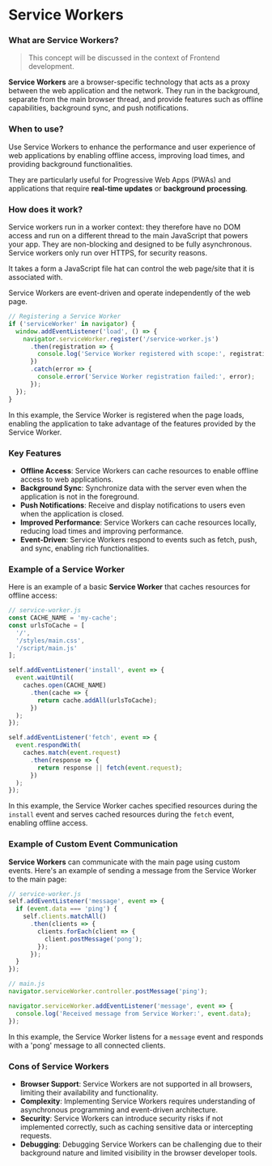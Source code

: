 # Service Workers

### What are Service Workers?

> This concept will be discussed in the context of Frontend development.

**Service Workers** are a browser-specific technology that acts as a proxy between the web application and the network. 
They run in the background, separate from the main browser thread, and provide features such as offline capabilities, background sync, and push notifications.

### When to use?

Use Service Workers to enhance the performance and user experience of web applications by enabling offline access, 
improving load times, and providing background functionalities. 

They are particularly useful for Progressive Web Apps (PWAs) and applications that require **real-time updates** or **background processing**.

### How does it work?

Service workers run in a worker context: they therefore have no DOM access and run on a different thread to the main JavaScript that powers your app. 
They are non-blocking and designed to be fully asynchronous. Service workers only run over HTTPS, for security reasons.

It takes a form a JavaScript file hat can control the web page/site that it is associated with.

Service Workers are event-driven and operate independently of the web page.

```javascript copy
// Registering a Service Worker
if ('serviceWorker' in navigator) {
  window.addEventListener('load', () => {
    navigator.serviceWorker.register('/service-worker.js')
      .then(registration => {
        console.log('Service Worker registered with scope:', registration.scope);
      })
      .catch(error => {
        console.error('Service Worker registration failed:', error);
      });
  });
}
```

In this example, the Service Worker is registered when the page loads, enabling the application to take advantage of the features 
provided by the Service Worker.

### Key Features
- **Offline Access**: Service Workers can cache resources to enable offline access to web applications.
- **Background Sync**: Synchronize data with the server even when the application is not in the foreground.
- **Push Notifications**: Receive and display notifications to users even when the application is closed.
- **Improved Performance**: Service Workers can cache resources locally, reducing load times and improving performance.
- **Event-Driven**: Service Workers respond to events such as fetch, push, and sync, enabling rich functionalities.

### Example of a Service Worker

Here is an example of a basic **Service Worker** that caches resources for offline access:

```javascript copy
// service-worker.js
const CACHE_NAME = 'my-cache';
const urlsToCache = [
  '/',
  '/styles/main.css',
  '/script/main.js'
];

self.addEventListener('install', event => {
  event.waitUntil(
    caches.open(CACHE_NAME)
      .then(cache => {
        return cache.addAll(urlsToCache);
      })
  );
});

self.addEventListener('fetch', event => {
  event.respondWith(
    caches.match(event.request)
      .then(response => {
        return response || fetch(event.request);
      })
  );
});
```
In this example, the Service Worker caches specified resources during the `install` event and serves cached resources during the 
`fetch` event, enabling offline access.

### Example of Custom Event Communication

**Service Workers** can communicate with the main page using custom events. Here's an example of sending a message from the Service Worker to the main page:

```javascript copy
// service-worker.js
self.addEventListener('message', event => {
  if (event.data === 'ping') {
    self.clients.matchAll()
      .then(clients => {
        clients.forEach(client => {
          client.postMessage('pong');
        });
      });
  }
});

// main.js
navigator.serviceWorker.controller.postMessage('ping');

navigator.serviceWorker.addEventListener('message', event => {
  console.log('Received message from Service Worker:', event.data);
});
```

In this example, the Service Worker listens for a `message` event and responds with a 'pong' message to all connected clients.

### Cons of Service Workers
- **Browser Support**: Service Workers are not supported in all browsers, limiting their availability and functionality.
- **Complexity**: Implementing Service Workers requires understanding of asynchronous programming and event-driven architecture.
- **Security**: Service Workers can introduce security risks if not implemented correctly, such as caching sensitive data or intercepting requests.
- **Debugging**: Debugging Service Workers can be challenging due to their background nature and limited visibility in the browser developer tools.